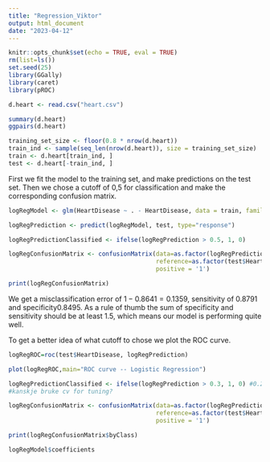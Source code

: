 ```yaml
---
title: "Regression_Viktor"
output: html_document
date: "2023-04-12"
---
```


```r
knitr::opts_chunk$set(echo = TRUE, eval = TRUE)
rm(list=ls())
set.seed(25)
library(GGally)
library(caret)
library(pROC)
```


```r
d.heart <- read.csv("heart.csv")

summary(d.heart)
ggpairs(d.heart)
```

```r
training_set_size <- floor(0.8 * nrow(d.heart))
train_ind <- sample(seq_len(nrow(d.heart)), size = training_set_size)
train <- d.heart[train_ind, ]
test <- d.heart[-train_ind, ]

```

First we fit the model to the training set, and make predictions on the test set. Then we chose a cutoff of 0,5 for classification and make the corresponding confusion matrix. 

```r

logRegModel <- glm(HeartDisease ~ . - HeartDisease, data = train, family = "binomial")

logRegPrediction <- predict(logRegModel, test, type="response")

logRegPredictionClassified <- ifelse(logRegPrediction > 0.5, 1, 0)

logRegConfusionMatrix <- confusionMatrix(data=as.factor(logRegPredictionClassified), 
                                         reference=as.factor(test$HeartDisease), 
                                         positive = '1')

print(logRegConfusionMatrix)

```

We get a misclassification error of $1 - 0.8641 = 0.1359$, sensitivity of $0.8791$ and specificity$0.8495$. As a rule of thumb the sum of specificity and sensitivity should be at least $1.5$, which means our model is performing quite well. 

To get a better idea of what cutoff to chose we plot the ROC curve.

```r

logRegROC=roc(test$HeartDisease, logRegPrediction)

plot(logRegROC,main="ROC curve -- Logistic Regression")
```



```r
logRegPredictionClassified <- ifelse(logRegPrediction > 0.3, 1, 0) #0.2 gir sens: 0.96, spec:0.61
#kanskje bruke cv for tuning? 

logRegConfusionMatrix <- confusionMatrix(data=as.factor(logRegPredictionClassified), 
                                         reference=as.factor(test$HeartDisease), 
                                         positive = '1')

print(logRegConfusionMatrix$byClass)

```

```r
logRegModel$coefficients
```

